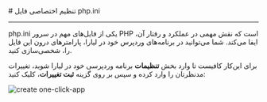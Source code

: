 

<Layout>
<Head>
<title>مستندات تنظیم اختصاصی php.ini در WordPress  - لیارا</title>
<meta property="og:title" content="مستندات خدمات رایانش ابری لیارا" />
<meta property="og:description" content="مستندات مربوط به نحوه تنظیم اختصاصی فایل php.ini در WordPress در لیارا"  />
<meta property="og:image" content="https://files.liara.ir/liara/logos/liara-poster.jpg" />
</Head>
# تنظیم اختصاصی فایل php.ini
<hr className="mb-2" />

<Important>php.ini</Important> یکی از فایل‌های مهم در سرور PHP است که نقش مهمی در عملکرد و رفتار آن، ایفا می‌کند. شما می‌توانید در برنامه‌های 
وردپرس خود در لیارا، پارامترهای درون این فایل را، شخصی‌سازی کنید.

برای این‌کار کافیست تا وارد بخش <b>تنظیمات</b> برنامه وردپرسی خود در لیارا شوید، تغییرات مدنظرتان را وارد کرده و سپس بر روی گزینه <b>ثبت تغییرات</b>، کلیک کنید:
<div className="h-4" />
<img src="https://files.liara.ir/liara/docs/customize-php-ini-in-wordpress-using-console.gif" alt="create one-click-app" />


</Layout>